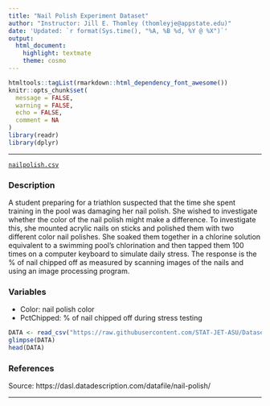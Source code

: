```yaml
---
title: "Nail Polish Experiment Dataset"
author: "Instructor: Jill E. Thomley (thomleyje@appstate.edu)"
date: 'Updated: `r format(Sys.time(), "%A, %B %d, %Y @ %X")`'
output: 
  html_document: 
    highlight: textmate
    theme: cosmo
---
```


```r
htmltools::tagList(rmarkdown::html_dependency_font_awesome())
knitr::opts_chunk$set(
  message = FALSE,
  warning = FALSE,
  echo = FALSE,
  comment = NA
)
library(readr)
library(dplyr)
```
<hr>

<i class="fas fa-database"></i> [`nailpolish.csv`](https://raw.githubusercontent.com/STAT-JET-ASU/Datasets/master/Instructor/nailpolish.csv)

### Description

A student preparing for a triathlon suspected that the time she spent training in the pool was damaging her nail polish. She wished to investigate whether the color of the nail polish might make a difference. To investigate this, she mounted acrylic nails on sticks and polished them with two different color nail polishes. She soaked them together in a chlorine solution equivalent to a swimming pool’s chlorination and then tapped them 100 times on a computer keyboard to simulate daily stress. The response is the % of nail chipped off as measured by scanning images of the nails and using an image processing program.

### Variables

* Color: nail polish color
* PctChipped: % of nail chipped off during stress testing

```r
DATA <- read_csv("https://raw.githubusercontent.com/STAT-JET-ASU/Datasets/master/Instructor/nailpolish.csv")
glimpse(DATA)
head(DATA)
```

### References

Source: https://dasl.datadescription.com/datafile/nail-polish/

<hr>

